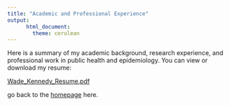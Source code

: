 ```yaml
---
title: "Academic and Professional Experience"
output: 
      html_document:
        theme: cerulean
---
```


Here is a summary of my academic background, research experience, and professional work in public health and epidemiology. You can view or download my resume:

 [Wade_Kennedy_Resume.pdf](Wade_Kennedy_Resume.pdf)

go back to the [homepage](Landing page.html) here. 

